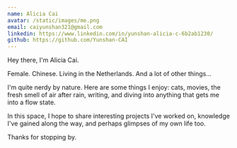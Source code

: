 ```yaml
---
name: Alicia Cai
avatar: /static/images/me.png
email: caiyunshan321@gmail.com
linkedin: https://www.linkedin.com/in/yunshan-alicia-c-6b2ab1230/
github: https://github.com/Yunshan-CAI
---
```


Hey there, I'm Alicia Cai.

Female. Chinese. Living in the Netherlands. And a lot of other things...

I'm quite nerdy by nature. Here are some things I enjoy: cats, movies, the fresh smell of air after rain, writing, and diving into anything that gets me into a flow state.

In this space, I hope to share interesting projects I've worked on, knowledge I've gained along the way, and perhaps glimpses of my own life too.

Thanks for stopping by.
